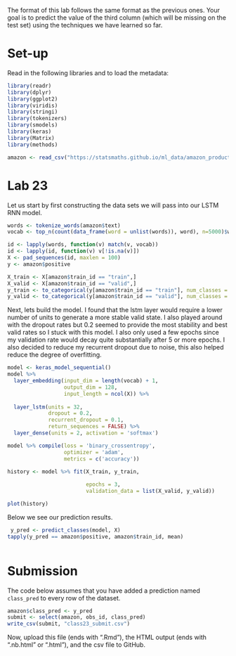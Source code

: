 The format of this lab follows the same format as the previous
ones. Your goal is to predict the value of the third column
(which will be missing on the test set) using the techniques
we have learned so far.

# Set-up

Read in the following libraries and to load the metadata:

```r
library(readr)
library(dplyr)
library(ggplot2)
library(viridis)
library(stringi)
library(tokenizers)
library(smodels)
library(keras)
library(Matrix)
library(methods)

amazon <- read_csv("https://statsmaths.github.io/ml_data/amazon_product_stars.csv")
```


# Lab 23

Let us start by first constructing the data sets we will pass into our LSTM RNN model. 
```r
words <- tokenize_words(amazon$text)
vocab <- top_n(count(data_frame(word = unlist(words)), word), n=5000)$word

id <- lapply(words, function(v) match(v, vocab))
id <- lapply(id, function(v) v[!is.na(v)])
X <- pad_sequences(id, maxlen = 100)
y <- amazon$positive

X_train <- X[amazon$train_id == "train",]
X_valid <- X[amazon$train_id == "valid",]
y_train <- to_categorical(y[amazon$train_id == "train"], num_classes = 2)
y_valid <- to_categorical(y[amazon$train_id == "valid"], num_classes = 2)

```

Next, lets build the model. I found that the lstm layer would require a lower number of units to generate a more stable valid state. I also played around with the dropout rates but 0.2 seemed to provide the most stability and best valid rates so I stuck with this model. I also only used a few epochs since my validation rate would decay quite substantially after 5 or more epochs. I also decided to reduce my recurrent dropout due to noise, this also helped reduce the degree of overfitting. 
```r
model <- keras_model_sequential()
model %>%
  layer_embedding(input_dim = length(vocab) + 1,
                  output_dim = 128,
                  input_length = ncol(X)) %>%
  
  layer_lstm(units = 32,
             dropout = 0.2,
             recurrent_dropout = 0.1,
             return_sequences = FALSE) %>%
  layer_dense(units = 2, activation = 'softmax')

model %>% compile(loss = 'binary_crossentropy',
                  optimizer = 'adam',
                  metrics = c('accuracy'))

history <- model %>% fit(X_train, y_train,
                         
                         epochs = 3,
                         validation_data = list(X_valid, y_valid))

plot(history)

```

Below we see our prediction results. 
```r
 y_pred <- predict_classes(model, X)
tapply(y_pred == amazon$positive, amazon$train_id, mean)



```


# Submission

The code below assumes that you have added a prediction named
`class_pred` to every row of the dataset.

```r
amazon$class_pred <- y_pred
submit <- select(amazon, obs_id, class_pred)
write_csv(submit, "class23_submit.csv")
```

Now, upload this file (ends with ".Rmd"), the HTML output
(ends with ".nb.html" or ".html"), and the csv file to
GitHub.
